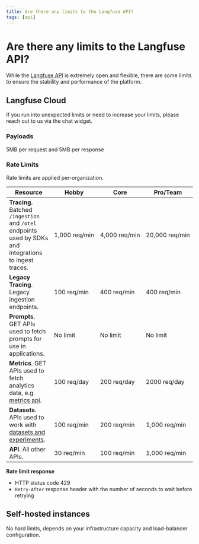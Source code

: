 ```yaml
---
title: Are there any limits to the Langfuse API?
tags: [api]
---
```


# Are there any limits to the Langfuse API?

While the [Langfuse API](/docs/api) is extremely open and flexible, there are some limits to ensure the stability and performance of the platform.

## Langfuse Cloud

<Callout type="info">
  If you run into unexpected limits or need to increase your limits, please
  reach out to us via the chat widget.
</Callout>

### Payloads

5MB per request and 5MB per response

### Rate Limits

Rate limits are applied per-organization.

| Resource                                                                                                | Hobby              | Core               | Pro/Team            |
|---------------------------------------------------------------------------------------------------------|--------------------|--------------------|---------------------|
| **Tracing**. Batched `/ingestion` and `/otel` endpoints used by SDKs and integrations to ingest traces. | 1,000&nbsp;req/min | 4,000&nbsp;req/min | 20,000&nbsp;req/min |
| **Legacy Tracing**. Legacy ingestion endpoints.                                                         | 100&nbsp;req/min   | 400&nbsp;req/min   | 400&nbsp;req/min    |
| **Prompts**. GET APIs used to fetch prompts for use in applications.                                    | No limit           | No limit           | No limit            |
| **Metrics**. GET APIs used to fetch analytics data, e.g. [metrics api](/docs/analytics/metrics-api).    | 100&nbsp;req/day   | 200&nbsp;req/day   | 2000&nbsp;req/day   |
| **Datasets**. APIs used to work with [datasets and experiments](/docs/datasets).                        | 100&nbsp;req/min   | 200&nbsp;req/min   | 1,000&nbsp;req/min  |
| **API**. All other APIs.                                                                                | 30&nbsp;req/min    | 100&nbsp;req/min   | 1,000&nbsp;req/min  |

**Rate limit response**

- HTTP status code 429
- `Retry-After` response header with the number of seconds to wait before retrying

## Self-hosted instances

No hard limits, depends on your infrastructure capacity and load-balancer configuration.
